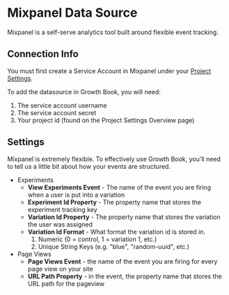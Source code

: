 # Mixpanel Data Source

Mixpanel is a self-serve analytics tool built around flexible event tracking.

## Connection Info

You must first create a Service Account in Mixpanel under your [Project Settings](https://mixpanel.com/settings/project#serviceaccounts).

To add the datasource in Growth Book, you will need:
1.  The service account username
2.  The service account secret
3.  Your project id (found on the Project Settings Overview page)

## Settings

Mixpanel is extremely flexible. To effectively use Growth Book, you'll need to tell us a little bit about how your events are structured.

- Experiments
  -  **View Experiments Event** - The name of the event you are firing when a user is put into a variation
  -  **Experiment Id Property** - The property name that stores the experiment tracking key
  -  **Variation Id Property** - The property name that stores the variation the user was assigned
  -  **Variation Id Format** - What format the variation id is stored in.
     1.  Numeric (0 = control, 1 = variation 1, etc.)
     2.  Unique String Keys (e.g. "blue", "random-uuid", etc.)
- Page Views
  -  **Page Views Event** - the name of the event you are firing for every page view on your site
  -  **URL Path Property** - in the event, the property name that stores the URL path for the pageview 
